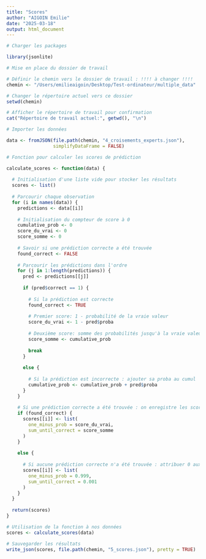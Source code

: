 ```yaml
---
title: "Scores"
author: "AIGOIN Emilie"
date: "2025-03-18"
output: html_document
---
```


```r

# Charger les packages

library(jsonlite)

```

```r

# Mise en place du dossier de travail

# Définir le chemin vers le dossier de travail : !!!! à changer !!!!
chemin <- "/Users/emilieaigoin/Desktop/Test-ordinateur/multiple_data"

# Changer le répertoire actuel vers ce dossier
setwd(chemin)

# Afficher le répertoire de travail pour confirmation
cat("Répertoire de travail actuel:", getwd(), "\n")

```

```r

# Importer les données 

data <- fromJSON(file.path(chemin, "4_croisements_experts.json"), 
                 simplifyDataFrame = FALSE)

```


```r

# Fonction pour calculer les scores de prédiction

calculate_scores <- function(data) {
  
  # Initialisation d'une liste vide pour stocker les résultats
  scores <- list()
  
  # Parcourir chaque observation
  for (i in names(data)) {
    predictions <- data[[i]]
    
    # Initialisation du compteur de score à 0
    cumulative_prob <- 0
    score_du_vrai <- 0
    score_somme <- 0
    
    # Savoir si une prédiction correcte a été trouvée
    found_correct <- FALSE
    
    # Parcourir les prédictions dans l'ordre
    for (j in 1:length(predictions)) {
      pred <- predictions[[j]]
      
      if (pred$correct == 1) {
        
        # Si la prédiction est correcte
        found_correct <- TRUE
        
        # Premier score: 1 - probabilité de la vraie valeur
        score_du_vrai <- 1 - pred$proba
        
        # Deuxième score: somme des probabilités jusqu'à la vraie valeur exclue
        score_somme <- cumulative_prob
        
        break
      } 
      
      else {
        
        # Si la prédiction est incorrecte : ajouter sa proba au cumul
        cumulative_prob <- cumulative_prob + pred$proba
      }
    }
    
    # Si une prédiction correcte a été trouvée : on enregistre les scores
    if (found_correct) {
      scores[[i]] <- list(
        one_minus_prob = score_du_vrai,
        sum_until_correct = score_somme
      )
    } 
    
    else {
      
      # Si aucune prédiction correcte n'a été trouvée : attribuer 0 aux deux scores
      scores[[i]] <- list(
        one_minus_prob = 0.999,
        sum_until_correct = 0.001
      )
    }
  }
  
  return(scores)
}

```

```r

# Utilisation de la fonction à nos données
scores <- calculate_scores(data)

# Sauvegarder les résultats
write_json(scores, file.path(chemin, "5_scores.json"), pretty = TRUE)

```

